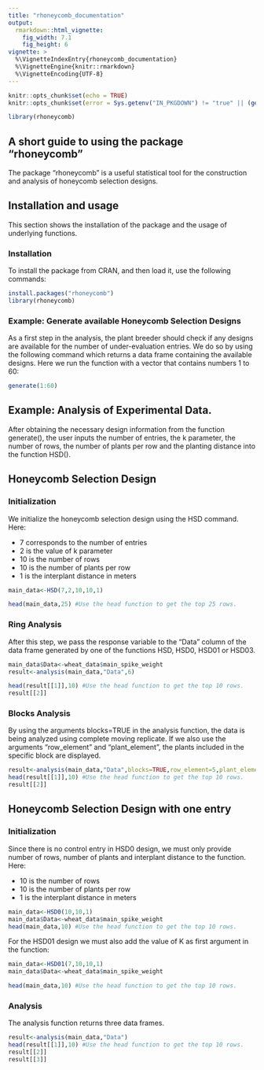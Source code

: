 ```yaml
---
title: "rhoneycomb_documentation"
output:
  rmarkdown::html_vignette:
    fig_width: 7.1 
    fig_height: 6
vignette: >
  %\VignetteIndexEntry{rhoneycomb_documentation}
  %\VignetteEngine{knitr::rmarkdown}
  %\VignetteEncoding{UTF-8}
---
```


```r
knitr::opts_chunk$set(echo = TRUE)
knitr::opts_chunk$set(error = Sys.getenv("IN_PKGDOWN") != "true" || (getRversion() < "3.5"))
```

```r
library(rhoneycomb)
```

## A short guide to using the package "rhoneycomb"

The package “rhoneycomb” is a useful statistical 
tool for the construction and analysis of honeycomb selection designs.

## Installation and usage 
This section shows the installation of the package and the usage of underlying 
functions.  

### Installation
To install the package from CRAN, and then load it, use the following commands:


```r
install.packages("rhoneycomb")
library(rhoneycomb)
```
### Example: Generate available Honeycomb Selection Designs
As a first step in the analysis, the plant breeder should check if any designs
are available for the number of under-evaluation entries. We do so by using the following 
command which returns a data frame containing the available designs. 
Here we run the function with a vector that contains numbers 1 to 60:

```r
generate(1:60)
```


## Example: Analysis of Experimental Data.
After obtaining the necessary design information from the function generate(), the user inputs the number of entries, the k parameter, the
number of rows, the number of plants per row and the planting distance into
the function HSD(). 
 


## Honeycomb Selection Design 
### Initialization 
We initialize the honeycomb selection design using the HSD command. Here:

* 7 corresponds to the number of entries
* 2 is the value of k parameter
* 10 is the number of rows
* 10 is the number of plants per row
* 1 is the interplant distance in meters 

```r
main_data<-HSD(7,2,10,10,1)

head(main_data,25) #Use the head function to get the top 25 rows.
```

 
### Ring Analysis 
After this step, we pass the response variable to the "Data"   column of the data frame generated by one of the
functions HSD, HSD0, HSD01 or HSD03. 
```r

main_data$Data<-wheat_data$main_spike_weight
result<-analysis(main_data,"Data",6)

head(result[[1]],10) #Use the head function to get the top 10 rows.
result[[2]] 
```

### Blocks Analysis 
By using the arguments blocks=TRUE in the analysis function, the data is being 
analyzed using complete moving replicate. If we also use the arguments “row_element” 
and “plant_element”, the plants included in the specific block are displayed.

```r
result<-analysis(main_data,"Data",blocks=TRUE,row_element=5,plant_element=5)
head(result[[1]],10) #Use the head function to get the top 10 rows.
result[[2]] 
```

## Honeycomb Selection Design with one entry

### Initialization 

Since there is no control entry in HSD0 design, we must only provide number of 
rows, number of plants and interplant distance to the function. Here:

* 10 is the number of rows
* 10 is the number of plants per row
* 1 is the interplant distance in meters 

```r
main_data<-HSD0(10,10,1)
main_data$Data<-wheat_data$main_spike_weight
head(main_data,10) #Use the head function to get the top 10 rows.
```

For the HSD01 design we must also add the value of K as first argument in the 
function:

```r
main_data<-HSD01(7,10,10,1)
main_data$Data<-wheat_data$main_spike_weight

head(main_data,10) #Use the head function to get the top 10 rows.
```
### Analysis
The analysis function returns three data frames.
```r
result<-analysis(main_data,"Data")
head(result[[1]],10) #Use the head function to get the top 10 rows.
result[[2]]
result[[3]]
```